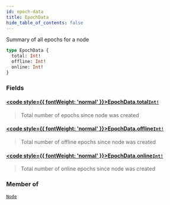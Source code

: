 ```yaml
---
id: epoch-data
title: EpochData
hide_table_of_contents: false
---
```








Summary of all epochs for a node

```graphql
type EpochData {
  total: Int!
  offline: Int!
  online: Int!
}
```


### Fields

#### [<code style={{ fontWeight: 'normal' }}>EpochData.<b>total</b></code>](#)<Bullet />[`Int!`](/testnet/api/graphql/scalars/int) <Badge class="secondary" text="non-null"/> <Badge class="secondary" text="scalar"/>
> Total number of epochs since node was created
> 

#### [<code style={{ fontWeight: 'normal' }}>EpochData.<b>offline</b></code>](#)<Bullet />[`Int!`](/testnet/api/graphql/scalars/int) <Badge class="secondary" text="non-null"/> <Badge class="secondary" text="scalar"/>
> Total number of offline epochs since node was created
> 

#### [<code style={{ fontWeight: 'normal' }}>EpochData.<b>online</b></code>](#)<Bullet />[`Int!`](/testnet/api/graphql/scalars/int) <Badge class="secondary" text="non-null"/> <Badge class="secondary" text="scalar"/>
> Total number of online epochs since node was created
> 



### Member of

[`Node`](/testnet/api/graphql/objects/node)  <Badge class="secondary" text="object"/>



